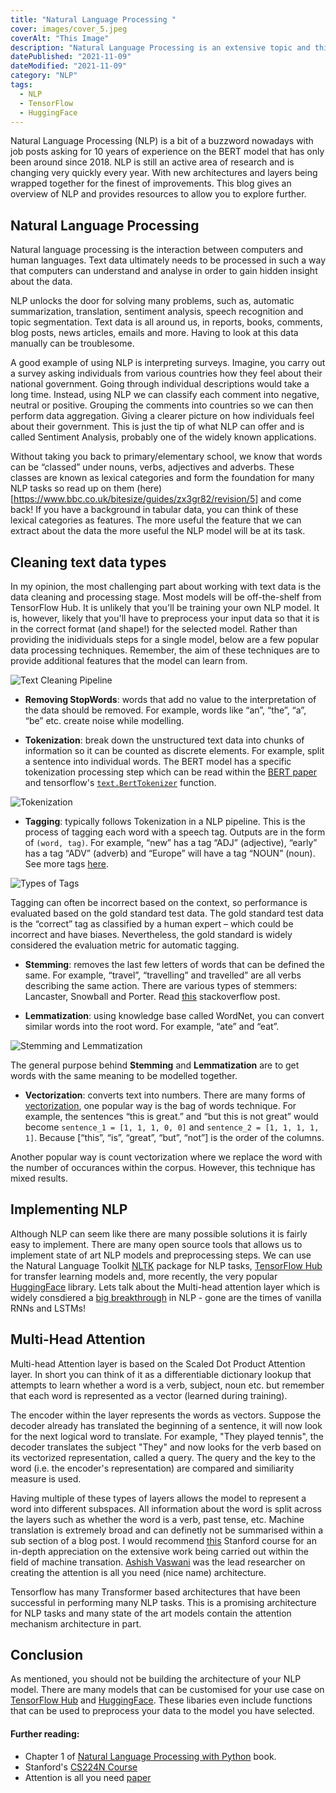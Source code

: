 ```yaml
---
title: "Natural Language Processing "
cover: images/cover_5.jpeg
coverAlt: "This Image"
description: "Natural Language Processing is an extensive topic and this blog tries to summarise it."
datePublished: "2021-11-09"
dateModified: "2021-11-09"
category: "NLP"
tags:
  - NLP
  - TensorFlow
  - HuggingFace
---
```


<!-- markdownlint-disable-->

Natural Language Processing (NLP) is a bit of a buzzword nowadays with job posts asking for 10 years of experience on the BERT model that has only been around since 2018. NLP is still an active area of research and is changing very quickly every year. With new architectures and layers being wrapped together for the finest of improvements. This blog gives an overview of NLP and provides resources to allow you to explore further.


## Natural Language Processing

Natural language processing is the interaction between computers and human languages. Text data ultimately needs to be processed in such a way that computers can understand and analyse in order to gain hidden insight about the data. 

NLP unlocks the door for solving many problems, such as, automatic summarization, translation, sentiment analysis, speech recognition and topic segmentation. Text data is all around us, in reports, books, comments, blog posts, news articles, emails and more. Having to look at this data manually can be troublesome. 

A good example of using NLP is interpreting surveys. Imagine, you carry out a survey asking individuals from various countries how they feel about their national government. Going through individual descriptions would take a long time. Instead, using NLP we can classify each comment into negative, neutral or positive. Grouping the comments into countries so we can then perform data aggregation. Giving a clearer picture on how individuals feel about their government. This is just the tip of what NLP can offer and is called Sentiment Analysis, probably one of the widely known applications.

Without taking you back to primary/elementary school, we know that words can be “classed” under nouns, verbs, adjectives and adverbs. These classes are known as lexical categories and form the foundation for many NLP tasks so read up on them (here)[https://www.bbc.co.uk/bitesize/guides/zx3gr82/revision/5] and come back! If you have a background in tabular data, you can think of these lexical categories as features. The more useful the feature that we can extract about the data the more useful the NLP model will be at its task.


## Cleaning text data types

In my opinion, the most challenging part about working with text data is the data cleaning and processing stage. Most models will be off-the-shelf from TensorFlow Hub. It is unlikely that you'll be training your own NLP model. It is, however, likely that you'll have to preprocess your input data so that it is in the correct format (and shape!) for the selected model. Rather than providing the inidividuals steps for a single model, below are a few popular data processing techniques. Remember, the aim of these techniques are to provide additional features that the model can learn from.

![Text Cleaning Pipeline](./images/natural-language-processing/text-pipeline.png)

- **Removing StopWords**: words that add no value to the interpretation of the data should be removed. For example, words like “an”, “the”, “a”, “be” etc. create noise while modelling. 

- **Tokenization**: break down the unstructured text data into chunks of information so it can be counted as discrete elements. For example, split a sentence into individual words. The BERT model has a specific tokenization processing step which can be read within the [BERT paper](https://arxiv.org/abs/1810.04805) and tensorflow's [`text.BertTokenizer`](https://www.tensorflow.org/text/api_docs/python/text/BertTokenizer) function.

![Tokenization](./images/natural-language-processing/tokenization.jpeg)

- **Tagging**: typically follows Tokenization in a NLP pipeline. This is the process of tagging each word with a speech tag. Outputs are in the form of `(word, tag)`. For example, “new” has a tag “ADJ” (adjective), “early” has a tag “ADV” (adverb) and “Europe” will have a tag “NOUN” (noun). See more tags [here](http://www.nltk.org/book/ch05.html#tab-universal-tagset).


![Types of Tags](./images/natural-language-processing/types-of-tagging.jpeg)

Tagging can often be incorrect based on the context, so performance is evaluated based on the gold standard test data. The gold standard test data is the “correct” tag as classified by a human expert – which could be incorrect and have biases. Nevertheless, the gold standard is widely considered the evaluation metric for automatic tagging.


- **Stemming**: removes the last few letters of words that can be defined the same. For example, “travel”, “travelling” and travelled” are all verbs describing the same action. There are various types of stemmers: Lancaster, Snowball and Porter. Read [this](https://stackoverflow.com/a/11210358) stackoverflow post.

- **Lemmatization**: using knowledge base called WordNet, you can convert similar words into the root word. For example, “ate” and “eat”.

![Stemming and Lemmatization](./images/natural-language-processing/stemming-vs-lemmatization.png)

The general purpose behind **Stemming** and **Lemmatization** are to get words with the same meaning to be modelled together. 

- **Vectorization**: converts text into numbers. There are many forms of [vectorization](https://www.oreilly.com/library/view/applied-text-analysis/9781491963036/ch04.html), one popular way is the bag of words technique. For example, the sentences “this is great.” and “but this is not great” would become `sentence_1 = [1, 1, 1, 0, 0]` and `sentence_2 = [1, 1, 1, 1, 1]`. Because [“this”, “is”, “great”, “but”, “not”] is the order of the columns. 

Another popular way is count vectorization where we replace the word with the number of occurances within the corpus. However, this technique has mixed results.


## Implementing NLP 

Although NLP can seem like there are many possible solutions it is fairly easy to implement. There are many open source tools that allows us to implement state of art NLP models and preprocessing steps. We can use the Natural Language Toolkit [NLTK](https://www.nltk.org/) package for NLP tasks, [TensorFlow Hub](https://www.tensorflow.org/hub) for transfer learning models and, more recently, the very popular [HuggingFace](https://huggingface.co/) library. Lets talk about the Multi-head attention layer which is widely consdiered a [big breakthrough](https://paperswithcode.com/method/multi-head-attention) in NLP - gone are the times of vanilla RNNs and LSTMs! 


## Multi-Head Attention

Multi-head Attention layer is based on the Scaled Dot Product Attention layer. In short you can think of it as a differentiable dictionary lookup that attempts to learn whether a word is a verb, subject, noun etc. but remember that each word is represented as a vector (learned during training).

The encoder within the layer represents the words as vectors. Suppose the decoder already has translated the beginning of a sentence, it will now look for the next logical word to translate. For example, "They played tennis", the decoder translates the subject "They" and now looks for the verb based on its vectorized representation, called a query. The query and the key to the word (i.e. the encoder's representation) are compared and similiarity measure is used.

Having multiple of these types of layers allows the model to represent a word into different subspaces. All information about the word is split across the layers such as whether the word is a verb, past tense, etc. Machine translation is extremely broad and can definetly not be summarised within a sub section of a blog post. I would recommend [this](http://web.stanford.edu/class/cs224n/s) Stanford course for an in-depth appreciation on the extensive work being carried out within the field of machine transation. [Ashish Vaswani](https://paperswithcode.com/search?q=author%3AAshish+Vaswani) was the lead researcher on creating the attention is all you need (nice name) architecture. 

Tensorflow has many Transformer based architectures that have been successful in performing many NLP tasks. This is a promising architecture for NLP tasks and many state of the art models contain the attention mechanism architecture in part. 

## Conclusion

As mentioned, you should not be building the architecture of your NLP model. There are many models that can be customised for your use case on [TensorFlow Hub](https://tfhub.dev/) and [HuggingFace](https://huggingface.co/). These libaries even include functions that can be used to preprocess your data to the model you have selected.


#### Further reading:

- Chapter 1 of [Natural Language Processing with Python](http://www.nltk.org/book/) book. 
- Stanford's [CS224N Course](http://web.stanford.edu/class/cs224n/s)
- Attention is all you need [paper](https://arxiv.org/abs/1706.03762)

